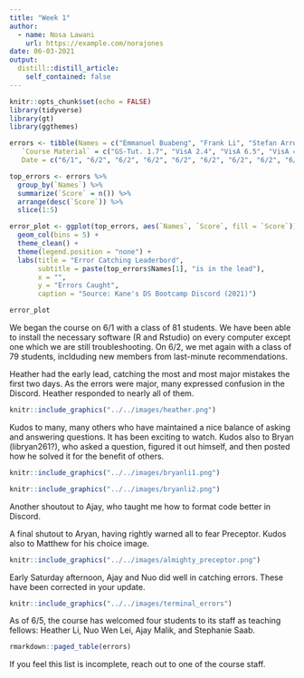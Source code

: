 ```yaml
---
title: "Week 1"
author:
  - name: Nosa Lawani
    url: https://example.com/norajones
date: 06-03-2021
output:
  distill::distill_article:
    self_contained: false
---
```


<style type="text/css">
.main-container {
  max-width: 1800px;
  margin-left: auto;
  margin-right: auto;
}
</style>

```r
knitr::opts_chunk$set(echo = FALSE)
library(tidyverse)
library(gt)
library(ggthemes)
```

```r
errors <- tibble(Names = c("Emmanuel Buabeng", "Frank Li", "Stefan Arroyo-Cottier", "Frank Li", "Heather Li", "Heather Li", "Heather Li", "Ajay Malik", "Nuo Wen Lei", "Nuo Wen Lei", "Gabriel You", "Frank Li", "Yile Choi", "Daniel Wang", "Daniel Wang", "Fahim Ahmed", "Khush Makadia", "Ajay Malik", "Nuo Wen Lei", "Nuo Wen Lei", "Nuo Wen Lei", "Nuo Wen Lei", "Ajay Malik"),
   `Course Material` = c("GS-Tut. 1.7", "VisA 2.4", "VisA 6.5", "VisA 4.3", "VisB 2.6", "VisB 5.6", "VisB 3.2", "Tools-Tex.", "Vis C 2.3", "VisC 5.2", "VisC 5.6", "VisC 3.5", "VisA 3.5", "VisC 5.7", "VisC 4", "GS-Tut. 1", "VisC 7.8", "Term 2.5", "Term 3.3",  "Term 3.13", "Term 3.4", "Term 4.7", "Term 4.2" ),
   Date = c("6/1", "6/2", "6/2", "6/2", "6/2", "6/2", "6/2", "6/2", "6/3", "6/3", "6/3", "6/3", "6/3", "6/3", "6/3", "6/3", "6/3", "6/5", "6/5", "6/5", "6/5", "6/5", "6/5"))
```

```r
top_errors <- errors %>% 
  group_by(`Names`) %>% 
  summarize(`Score` = n()) %>% 
  arrange(desc(`Score`)) %>% 
  slice(1:5) 

error_plot <- ggplot(top_errors, aes(`Names`, `Score`, fill = `Score`)) + 
  geom_col(bins = 5) +
  theme_clean() +
  theme(legend.position = "none") +
  labs(title = "Error Catching Leaderbord", 
       subtitle = paste(top_errors$Names[1], "is in the lead"),
       x = "", 
       y = "Errors Caught", 
       caption = "Source: Kane's DS Bootcamp Discord (2021)")

error_plot
```

We began the course on 6/1 with a class of 81 students. We have been able to install the necessary software (R and Rstudio) on every computer except one which we are still troubleshooting. On 6/2, we met again with a class of 79 students, inclduding new members from last-minute recommendations. 

Heather had the early lead, catching the most and most major mistakes the first two days. As the errors were major, many expressed confusion in the Discord. Heather responded to nearly all of them. 

```r
knitr::include_graphics("../../images/heather.png")
```

Kudos to many, many others who have maintained a nice balance of asking and answering questions. It has been exciting to watch. Kudos also to Bryan (libryan261?), who asked a question, figured it out himself, and then posted how he solved it for the benefit of others. 

```r
knitr::include_graphics("../../images/bryanli1.png") 
```
```r
knitr::include_graphics("../../images/bryanli2.png") 
```

Another shoutout to Ajay, who taught me how to format code better in Discord. 

A final shutout to Aryan, having rightly warned all to fear Preceptor. Kudos also to Matthew for his choice image.

```r
knitr::include_graphics("../../images/almighty_preceptor.png")
```

Early Saturday afternoon, Ajay and Nuo did well in catching errors. These have been corrected in your update.

```r
knitr::include_graphics("../../images/terminal_errors") 
```

As of 6/5, the course has welcomed four students to its staff as teaching fellows: Heather Li, Nuo Wen Lei, Ajay Malik, and Stephanie Saab.

```r
rmarkdown::paged_table(errors)
```

If you feel this list is incomplete, reach out to one of the course staff. 
